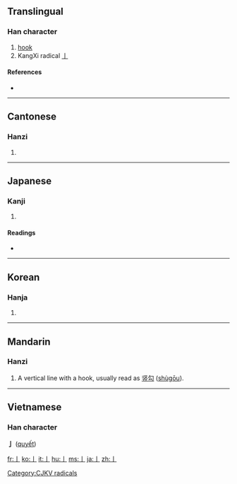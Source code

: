 ==Translingual==
{{stroke order|type=animate}}

===Han character===
{{Han char|rn=6|rad=亅|as=00|sn=1|four=|canj=中戈 (LI)}}

# [[hook]]
# KangXi radical [[Index:Chinese radical/亅|亅]]

====References====
* {{Han ref|kx=0085.090|dkj=00224|dj=0173.180|hdz=10028.030|uh=4E85|ud=20101}}

----

==Cantonese==

===Hanzi===
{{yue-hanzi|jyut=|y=kyut3}}

# {{defn|Cantonese}}

----

==Japanese==

===Kanji===
{{ja-kanji|grade=|rs=亅00}}

# {{defn|Japanese}}

====Readings====
* {{ja-readings|on=[[けつ]] ([[ketsu]])|kun=[[かぎ]] ([[kagi]])}}

----

==Korean==

===Hanja===
{{ko-hanja|hangeul=궐|rv=gwol|mr=kwŏl}}

# {{defn|Korean}}

----

==Mandarin==

===Hanzi===
{{cmn-hanzi|pin=[[jué]] ([[jue2]])|wg=chüeh<sup>2</sup>}}

# A vertical line with a hook, usually read as [[竖勾]] ([[shùgōu]]).

[[Category:CJKV radicals]]

----

==Vietnamese==
===Han character===
'''亅''' ([[quyết]])

[[fr:亅]]
[[ko:亅]]
[[it:亅]]
[[hu:亅]]
[[ms:亅]]
[[ja:亅]]
[[zh:亅]]